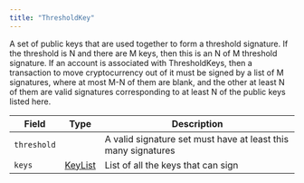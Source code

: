---
title: "ThresholdKey"
---


A set of public keys that are used together to form a threshold signature. If the threshold is N and there are M keys, then this is an N of M threshold signature. If an account is associated with ThresholdKeys, then a transaction to move cryptocurrency out of it must be signed by a list of M signatures, where at most M-N of them are blank, and the other at least N of them are valid signatures corresponding to at least N of the public keys listed here.

| Field       | Type                                                                                     | Description                                                   |
| ----------- | ---------------------------------------------------------------------------------------- | ------------------------------------------------------------- |
| `threshold` | ​                                                                                        | A valid signature set must have at least this many signatures |
| `keys`      | ​[KeyList](/hedera/sdks-and-apis/hedera-api/basic-types/keylist)​ | List of all the keys that can sign                            |

#### <a href="#undefined" id="undefined"></a>
